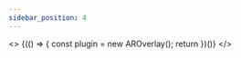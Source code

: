```yaml
---
sidebar_position: 4
---
```



<>
  {(() => {
    const plugin = new AROverlay();
    return <View3D
      src="/egjs-view3d/model/draco/alarm.glb"
      plugins={[plugin]} />
  })()}
</>
